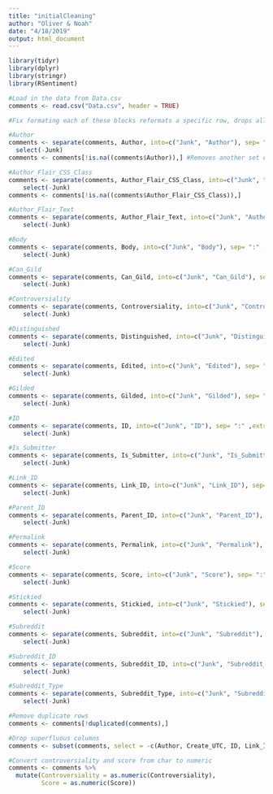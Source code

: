 ```yaml
---
title: "initialCleaning"
author: "Oliver & Noah"
date: "4/18/2019"
output: html_document
---
```



```r
library(tidyr)
library(dplyr)
library(stringr)
library(RSentiment)
```

```r
#Load in the data from Data.csv
comments <- read.csv("Data.csv", header = TRUE)
```

```r
#Fix formating each of these blocks reformats a specific row, drops all unnecsary information, and removes rows with problematic formatting if necessary.

#Author
comments <- separate(comments, Author, into=c("Junk", "Author"), sep= ":" ,extra = "merge") %>%
  select(-Junk)
comments <- comments[!is.na((comments$Author)),] #Removes another set of slightly malformated rows.

#Author_Flair_CSS_Class
comments <- separate(comments, Author_Flair_CSS_Class, into=c("Junk", "Author_Flair_CSS_Class"), sep= ":" ,extra = "merge") %>%
    select(-Junk)
comments <- comments[!is.na((comments$Author_Flair_CSS_Class)),]

#Author_Flair_Text
comments <- separate(comments, Author_Flair_Text, into=c("Junk", "Author_Flair_Text"), sep= ":" ,extra = "merge") %>%
    select(-Junk)

#Body
comments <- separate(comments, Body, into=c("Junk", "Body"), sep= ":" ,extra = "merge") %>%
    select(-Junk)

#Can_Gild
comments <- separate(comments, Can_Gild, into=c("Junk", "Can_Gild"), sep= ":" ,extra = "merge") %>%
    select(-Junk)

#Controversiality
comments <- separate(comments, Controversiality, into=c("Junk", "Controversiality"), sep= ":" ,extra = "merge") %>%
    select(-Junk)

#Distinguished
comments <- separate(comments, Distinguished, into=c("Junk", "Distinguished"), sep= ":" ,extra = "merge") %>%
    select(-Junk)

#Edited
comments <- separate(comments, Edited, into=c("Junk", "Edited"), sep= ":" ,extra = "merge") %>%
    select(-Junk)

#Gilded
comments <- separate(comments, Gilded, into=c("Junk", "Gilded"), sep= ":" ,extra = "merge") %>%
    select(-Junk)

#ID
comments <- separate(comments, ID, into=c("Junk", "ID"), sep= ":" ,extra = "merge") %>%
    select(-Junk)

#Is_Submitter
comments <- separate(comments, Is_Submitter, into=c("Junk", "Is_Submitter"), sep= ":" ,extra = "merge") %>%
    select(-Junk)

#Link_ID
comments <- separate(comments, Link_ID, into=c("Junk", "Link_ID"), sep= ":" ,extra = "merge") %>%
    select(-Junk)

#Parent_ID
comments <- separate(comments, Parent_ID, into=c("Junk", "Parent_ID"), sep= ":" ,extra = "merge") %>%
    select(-Junk)

#Permalink
comments <- separate(comments, Permalink, into=c("Junk", "Permalink"), sep= ":" ,extra = "merge") %>%
    select(-Junk)

#Score
comments <- separate(comments, Score, into=c("Junk", "Score"), sep= ":" ,extra = "merge") %>%
    select(-Junk)

#Stickied
comments <- separate(comments, Stickied, into=c("Junk", "Stickied"), sep= ":" ,extra = "merge") %>%
    select(-Junk)

#Subreddit
comments <- separate(comments, Subreddit, into=c("Junk", "Subreddit"), sep= ":" ,extra = "merge") %>%
    select(-Junk)

#Subreddit_ID
comments <- separate(comments, Subreddit_ID, into=c("Junk", "Subreddit_ID"), sep= ":" ,extra = "merge") %>%
    select(-Junk)

#Subreddit_Type
comments <- separate(comments, Subreddit_Type, into=c("Junk", "Subreddit_Type"), sep= ":" ,extra = "merge") %>%
    select(-Junk)
```

```r
#Remove duplicate rows
comments <- comments[!duplicated(comments),]

#Drop superfluous columns
comments <- subset(comments, select = -c(Author, Create_UTC, ID, Link_ID, Parent_ID, Permalink, Subreddit_ID))

#Convert controversiality and score from char to numeric
comments <- comments %>% 
  mutate(Controversiality = as.numeric(Controversiality),
         Score = as.numeric(Score))
```

```r

```
